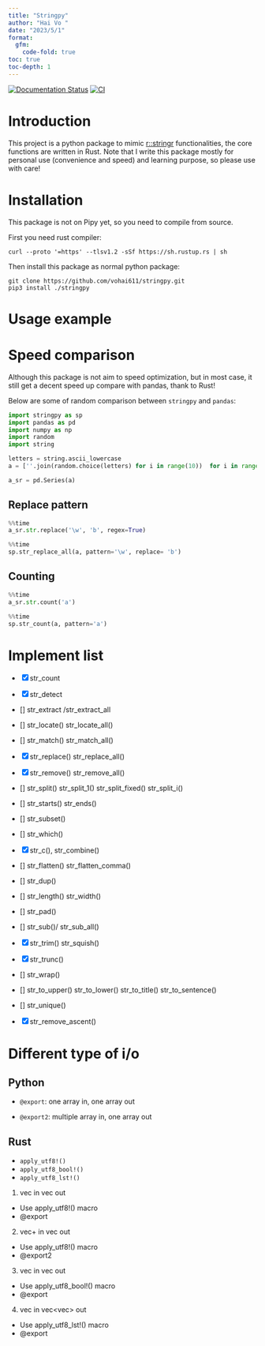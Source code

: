 ```yaml
---
title: "Stringpy"
author: "Hai Vo "
date: "2023/5/1"
format: 
  gfm:
    code-fold: true
toc: true
toc-depth: 1
---
```



[![Documentation Status](https://readthedocs.org/projects/stringpy/badge/?version=latest)](https://stringpy.readthedocs.io/en/latest/?badge=latest)
[![CI](https://github.com/vohai611/stringpy/actions/workflows/CI.yml/badge.svg?branch=main)](https://github.com/vohai611/stringpy/actions/workflows/CI.yml)

# Introduction

This project is a python package to mimic [r::stringr](https://stringr.tidyverse.org/) functionalities, the core functions are written in Rust. Note that I write this package mostly for personal use (convenience and speed) and learning purpose, so please use with care!  

# Installation

This package is not on Pipy yet, so you need to compile from source. 

First you need rust compiler:
```
curl --proto '=https' --tlsv1.2 -sSf https://sh.rustup.rs | sh
```

Then install this package as normal python package:
```
git clone https://github.com/vohai611/stringpy.git
pip3 install ./stringpy
```

# Usage example

# Speed comparison

Although this package is not aim to speed optimization, but in most case, it still get a decent speed up compare with pandas, thank to Rust!

Below are some of random comparison between `stringpy` and `pandas`:

```python
import stringpy as sp
import pandas as pd
import numpy as np
import random
import string

letters = string.ascii_lowercase
a = [''.join(random.choice(letters) for i in range(10))  for i in range(600_000)]

a_sr = pd.Series(a)

```

## Replace pattern
```python
%%time
a_sr.str.replace('\w', 'b', regex=True)
```

```python
%%time
sp.str_replace_all(a, pattern='\w', replace= 'b')
```

## Counting

```python
%%time
a_sr.str.count('a')
```

```python
%%time
sp.str_count(a, pattern='a')
```

# Implement list
- [x] str_count
- [x] str_detect
- [] str_extract /str_extract_all
- [] str_locate() str_locate_all()
- [] str_match() str_match_all()
- [x] str_replace() str_replace_all()
- [x] str_remove() str_remove_all()
- [] str_split() str_split_1() str_split_fixed() str_split_i()
- [] str_starts() str_ends()

- [] str_subset()
- [] str_which()

- [x] str_c(), str_combine()
- [] str_flatten() str_flatten_comma()

- [] str_dup()
- [] str_length() str_width()
- [] str_pad()
- [] str_sub()/  str_sub_all()
- [x] str_trim() str_squish()
- [x] str_trunc()
- [] str_wrap()

- [] str_to_upper() str_to_lower() str_to_title() str_to_sentence()
- [] str_unique()
- [x] str_remove_ascent()

# Different type of i/o

## Python
- `@export`: one array in, one array out

- `@export2`: multiple array in, one array out

## Rust
- `apply_utf8!()`   
- `apply_utf8_bool!()`
- `apply_utf8_lst!()`

1. vec<str> in vec<str> out
- Use apply_utf8!() macro
- @export

2. vec<str>+ in vec<str> out
- Use apply_utf8!() macro
- @export2

3. vec<str> in vec<bool> out
- Use apply_utf8_bool!() macro
- @export

4. vec<str> in vec<vec<str>> out
- Use apply_utf8_lst!() macro
- @export
